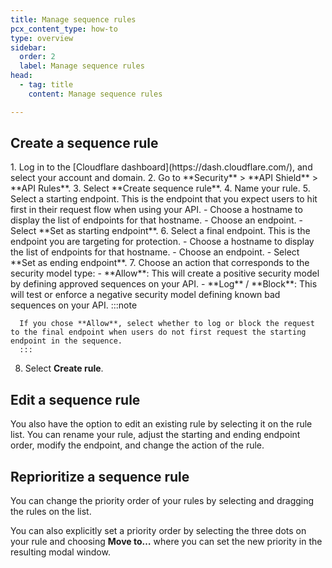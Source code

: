 ```yaml
---
title: Manage sequence rules
pcx_content_type: how-to
type: overview
sidebar:
  order: 2
  label: Manage sequence rules
head:
  - tag: title
    content: Manage sequence rules

---
```


## Create a sequence rule

<Steps>
1. Log in to the [Cloudflare dashboard](https://dash.cloudflare.com/), and select your account and domain.
2. Go to **Security** > **API Shield** > **API Rules**.
3. Select **Create sequence rule**.
4. <a id="rule-form"/>
   Name your rule.
5. Select a starting endpoint. This is the endpoint that you expect users to hit first in their request flow when using your API.
   - Choose a hostname to display the list of endpoints for that hostname.
   - Choose an endpoint.
   - Select **Set as starting endpoint**.
6. Select a final endpoint. This is the endpoint you are targeting for protection.
   - Choose a hostname to display the list of endpoints for that hostname.
   - Choose an endpoint.
   - Select **Set as ending endpoint**.
7. Choose an action that corresponds to the security model type:
   - **Allow**: This will create a positive security model by defining approved sequences on your API.
   - **Log** / **Block**: This will test or enforce a negative security model defining known bad sequences on your API. 
      :::note

      If you chose **Allow**, select whether to log or block the request to the final endpoint when users do not first request the starting endpoint in the sequence. 
      :::
8. Select **Create rule**.
</Steps>

## Edit a sequence rule

You also have the option to edit an existing rule by selecting it on the rule list. You can rename your rule, adjust the starting and ending endpoint order, modify the endpoint, and change the action of the rule.

## Reprioritize a sequence rule

You can change the priority order of your rules by selecting and dragging the rules on the list.

You can also explicitly set a priority order by selecting the three dots on your rule and choosing **Move to…** where you can set the new priority in the resulting modal window.
